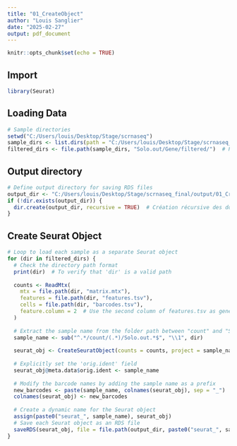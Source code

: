 ```yaml
---
title: "01_CreateObject"
author: "Louis Sanglier"
date: "2025-02-27"
output: pdf_document
---
```


```r
knitr::opts_chunk$set(echo = TRUE)
```

## Import

```r
library(Seurat)
```

## Loading Data

```r
# Sample directories
setwd("C:/Users/louis/Desktop/Stage/scrnaseq")
sample_dirs <- list.dirs(path = "C:/Users/louis/Desktop/Stage/scrnaseq_final/count", recursive = FALSE)  # Paths to filtered count directories
filtered_dirs <- file.path(sample_dirs, "Solo.out/Gene/filtered/")  # Paths to the filtered directories of each sample
```

## Output directory

```r
# Define output directory for saving RDS files
output_dir <- "C:/Users/louis/Desktop/Stage/scrnaseq_final/output/01_CreateObject"
if (!dir.exists(output_dir)) {
  dir.create(output_dir, recursive = TRUE)  # Création récursive des dossiers manquants
}

```

## Create Seurat Object

```r
# Loop to load each sample as a separate Seurat object
for (dir in filtered_dirs) {
  # Check the directory path format
  print(dir)  # To verify that 'dir' is a valid path
  
  counts <- ReadMtx(
    mtx = file.path(dir, "matrix.mtx"),
    features = file.path(dir, "features.tsv"),
    cells = file.path(dir, "barcodes.tsv"),
    feature.column = 2  # Use the second column of features.tsv as gene names
  )
  
  # Extract the sample name from the folder path between "count" and "Solo.out"
  sample_name <- sub("^.*/count/(.*)/Solo.out.*$", "\\1", dir)
  
  seurat_obj <- CreateSeuratObject(counts = counts, project = sample_name)
  
  # Explicitly set the 'orig.ident' field
  seurat_obj@meta.data$orig.ident <- sample_name
  
  # Modify the barcode names by adding the sample name as a prefix
  new_barcodes <- paste(sample_name, colnames(seurat_obj), sep = "_")
  colnames(seurat_obj) <- new_barcodes
  
  # Create a dynamic name for the Seurat object
  assign(paste0("seurat_", sample_name), seurat_obj)
  # Save each Seurat object as an RDS file
  saveRDS(seurat_obj, file = file.path(output_dir, paste0("seurat_", sample_name, ".rds")))
}
```

